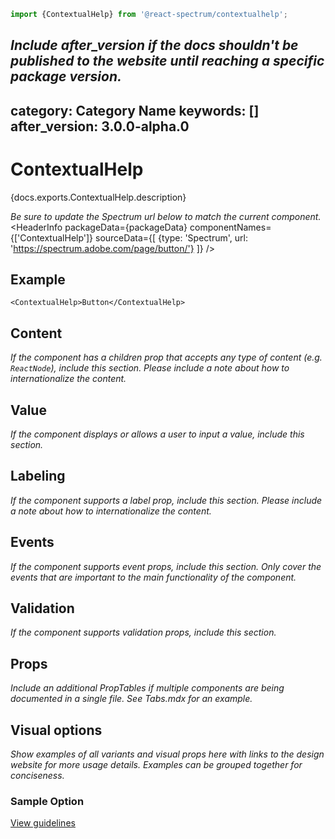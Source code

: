 <!-- Copyright 2021 Adobe. All rights reserved.
This file is licensed to you under the Apache License, Version 2.0 (the "License");
you may not use this file except in compliance with the License. You may obtain a copy
of the License at http://www.apache.org/licenses/LICENSE-2.0
Unless required by applicable law or agreed to in writing, software distributed under
the License is distributed on an "AS IS" BASIS, WITHOUT WARRANTIES OR REPRESENTATIONS
OF ANY KIND, either express or implied. See the License for the specific language
governing permissions and limitations under the License. -->



```jsx import
import {ContextualHelp} from '@react-spectrum/contextualhelp';
```

*Include after_version if the docs shouldn't be published to the website until reaching a specific package version.*
---
category: Category Name
keywords: []
after_version: 3.0.0-alpha.0
---

# ContextualHelp

<p>{docs.exports.ContextualHelp.description}</p>

*Be sure to update the Spectrum url below to match the current component.*
<HeaderInfo
  packageData={packageData}
  componentNames={['ContextualHelp']}
  sourceData={[
    {type: 'Spectrum', url: 'https://spectrum.adobe.com/page/button/'}
  ]} />

## Example

```tsx example
<ContextualHelp>Button</ContextualHelp>
```

## Content

*If the component has a children prop that accepts any type of content (e.g. `ReactNode`), include this section. Please include a note about how to internationalize the content.*

## Value

*If the component displays or allows a user to input a value, include this section.*

## Labeling

*If the component supports a label prop, include this section. Please include a note about how to internationalize the content.*

## Events

*If the component supports event props, include this section. Only cover the events that are important to the main functionality of the component.*

## Validation

*If the component supports validation props, include this section.*

## Props

*Include an additional PropTables if multiple components are being documented in a single file. See Tabs.mdx for an example.*
<PropTable component={docs.exports.ContextualHelp} links={docs.links} />

## Visual options

*Show examples of all variants and visual props here with links to the design website for more usage details. Examples can be grouped together for conciseness.*

### Sample Option
[View guidelines](https://spectrum.adobe.com/page/text-field/#Width)
